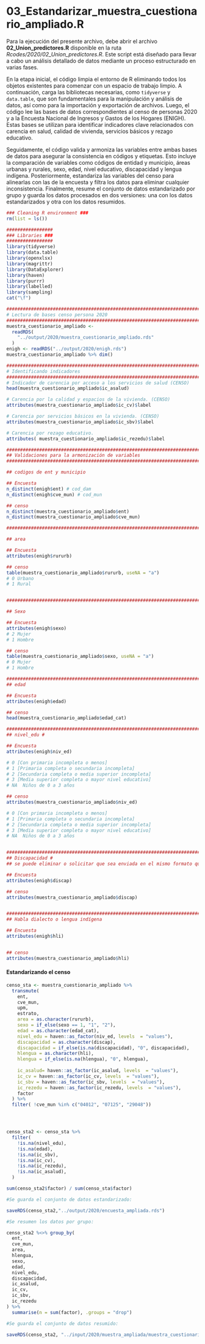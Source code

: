 # 03_Estandarizar_muestra_cuestionario_ampliado.R {-}

Para la ejecución del presente archivo, debe abrir el archivo **02_Union_predictores.R** disponible en la ruta *Rcodes/2020/02_Union_predictores.R*. Este script está diseñado para llevar a cabo un análisis detallado de datos mediante un proceso estructurado en varias fases.

En la etapa inicial, el código limpia el entorno de R eliminando todos los objetos existentes para comenzar con un espacio de trabajo limpio. A continuación, carga las bibliotecas necesarias, como `tidyverse` y `data.table`, que son fundamentales para la manipulación y análisis de datos, así como para la importación y exportación de archivos. Luego, el código lee las bases de datos correspondientes al censo de personas 2020 y a la Encuesta Nacional de Ingresos y Gastos de los Hogares (ENIGH). Estas bases se utilizan para identificar indicadores clave relacionados con carencia en salud, calidad de vivienda, servicios básicos y rezago educativo.

Seguidamente, el código valida y armoniza las variables entre ambas bases de datos para asegurar la consistencia en códigos y etiquetas. Esto incluye la comparación de variables como códigos de entidad y municipio, áreas urbanas y rurales, sexo, edad, nivel educativo, discapacidad y lengua indígena. Posteriormente, estandariza las variables del censo para alinearlas con las de la encuesta y filtra los datos para eliminar cualquier inconsistencia. Finalmente, resume el conjunto de datos estandarizado por grupo y guarda los datos procesados en dos versiones: una con los datos estandarizados y otra con los datos resumidos.


```r
### Cleaning R environment ###
rm(list = ls())

#################
### Libraries ###
#################
library(tidyverse)
library(data.table)
library(openxlsx)
library(magrittr)
library(DataExplorer)
library(haven)
library(purrr)
library(labelled)
library(sampling)
cat("\f")

################################################################################
# Lectura de bases censo persona 2020
################################################################################
muestra_cuestionario_ampliado <-
  readRDS(
    "../output/2020/muestra_cuestionario_ampliado.rds"
  )
enigh <- readRDS("../output/2020/enigh.rds")
muestra_cuestionario_ampliado %>% dim()

################################################################################
# Identificando indicadores 
################################################################################
# Indicador de carencia por acceso a los servicios de salud (CENSO)
head(muestra_cuestionario_ampliado$ic_asalud)

# Carencia por la calidad y espacios de la vivienda. (CENSO)
attributes(muestra_cuestionario_ampliado$ic_cv)$label	

# Carencia por servicios básicos en la vivienda. (CENSO)
attributes(muestra_cuestionario_ampliado$ic_sbv)$label

# Carencia por rezago educativo. 
attributes( muestra_cuestionario_ampliado$ic_rezedu)$label

################################################################################
## Validaciones para la armonización de variables
################################################################################

## codigos de ent y municipio 

## Encuesta 
n_distinct(enigh$ent) # cod_dam
n_distinct(enigh$cve_mun) # cod_mun

## censo 
n_distinct(muestra_cuestionario_ampliado$ent)
n_distinct(muestra_cuestionario_ampliado$cve_mun)

################################################################################

## area 

## Encuesta 
attributes(enigh$rururb) 

## censo 
table(muestra_cuestionario_ampliado$rururb, useNA = "a")
# 0	Urbano
# 1	Rural


################################################################################

## Sexo 

## Encuesta 
attributes(enigh$sexo) 
# 2	Mujer
# 1	Hombre

## censo 
table(muestra_cuestionario_ampliado$sexo, useNA = "a")
# 0	Mujer
# 1	Hombre

################################################################################
## edad 

## Encuesta 
attributes(enigh$edad) 

## censo 
head(muestra_cuestionario_ampliado$edad_cat)

################################################################################
## nivel_edu # 

## Encuesta 
attributes(enigh$niv_ed) 

# 0 [Con primaria incompleta o menos]                 
# 1 [Primaria completa o secundaria incompleta]       
# 2 [Secundaria completa o media superior incompleta] 
# 3 [Media superior completa o mayor nivel educativo] 
# NA  Niños de 0 a 3 años

## censo 
attributes(muestra_cuestionario_ampliado$niv_ed)

# 0 [Con primaria incompleta o menos]                 
# 1 [Primaria completa o secundaria incompleta]       
# 2 [Secundaria completa o media superior incompleta] 
# 3 [Media superior completa o mayor nivel educativo] 
# NA  Niños de 0 a 3 años


################################################################################
## Discapacidad # 
## se puede eliminar o solicitar que sea enviada en el mismo formato que la encuesta 

## Encuesta 
attributes(enigh$discap) 

## censo
attributes(muestra_cuestionario_ampliado$discap) 


################################################################################
## Habla dialecto o lengua indígena

## Encuesta 
attributes(enigh$hli) 


## censo
attributes(muestra_cuestionario_ampliado$hli)
```

#### Estandarizando el censo {-}

```r
censo_sta <- muestra_cuestionario_ampliado %>%
  transmute(
    ent,
    cve_mun,
    upm,
    estrato,
    area = as.character(rururb),
    sexo = if_else(sexo == 1, "1", "2"),
    edad = as.character(edad_cat),
    nivel_edu = haven::as_factor(niv_ed, levels  = "values"),
    discapacidad = as.character(discap),
    discapacidad = if_else(is.na(discapacidad), "0", discapacidad),
    hlengua = as.character(hli),
    hlengua = if_else(is.na(hlengua), "0", hlengua),
    
    ic_asalud= haven::as_factor(ic_asalud, levels  = "values"),
    ic_cv = haven::as_factor(ic_cv, levels  = "values"),
    ic_sbv = haven::as_factor(ic_sbv, levels  = "values"),
    ic_rezedu = haven::as_factor(ic_rezedu, levels  = "values"),
    factor
  ) %>% 
  filter( !cve_mun %in% c("04012", "07125", "29048"))




censo_sta2 <- censo_sta %>%
  filter(
    !is.na(nivel_edu),
    !is.na(edad),
    !is.na(ic_sbv),
    !is.na(ic_cv),
    !is.na(ic_rezedu),
    !is.na(ic_asalud),
  )

sum(censo_sta2$factor) / sum(censo_sta$factor)

#Se guarda el conjunto de datos estandarizado:

saveRDS(censo_sta2,"../output/2020/encuesta_ampliada.rds")

#Se resumen los datos por grupo:

censo_sta2 %<>% group_by(
  ent,
  cve_mun,
  area,
  hlengua,
  sexo,
  edad,
  nivel_edu,
  discapacidad,
  ic_asalud,
  ic_cv,
  ic_sbv,
  ic_rezedu
) %>%
  summarise(n = sum(factor), .groups = "drop") 

#Se guarda el conjunto de datos resumido:

saveRDS(censo_sta2, "../input/2020/muestra_ampliada/muestra_cuestionario_ampliado.rds")
```
